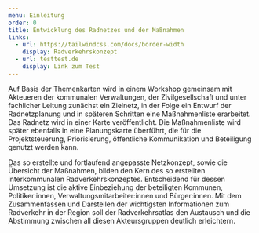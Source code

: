 ```yaml
---
menu: Einleitung
order: 0
title: Entwicklung des Radnetzes und der Maßnahmen
links:
  - url: https://tailwindcss.com/docs/border-width
    display: Radverkehrskonzept
  - url: testtest.de
    display: Link zum Test
---
```

Auf Basis der Themenkarten wird in einem Workshop gemeinsam mit Akteueren der kommunalen Verwaltungen, der Zivilgesellschaft und unter fachlicher Leitung zunächst ein Zielnetz, in der Folge ein Entwurf der Radnetzplanung und in späteren Schritten eine Maßnahmenliste erarbeitet. Das Radnetz wird in einer Karte veröffentlicht. Die Maßnahmenliste wird später ebenfalls in eine Planungskarte überführt, die für die Projektsteuerung, Priorisierung, öffentliche Kommunikation und Beteiligung genutzt werden kann.

Das so erstellte und fortlaufend angepasste Netzkonzept, sowie die Übersicht der Maßnahmen, bilden den Kern des so erstellten interkommunalen Radverkehrskonzeptes. Entscheidend für dessen Umsetzung ist die aktive Einbeziehung der beteiligten Kommunen, Politiker:innen, Verwaltungsmitarbeiter:innen und Bürger:innen. Mit dem Zusammenfassen und Darstellen der wichtigsten Informationen zum Radverkehr in der Region soll der Radverkehrsatlas den Austausch und die Abstimmung zwischen all diesen Akteursgruppen deutlich erleichtern.
